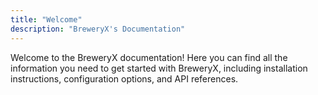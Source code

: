 ```yaml
---
title: "Welcome"
description: "BreweryX's Documentation"
---
```


Welcome to the BreweryX documentation! Here you can find all the information you need to get started with BreweryX,
including installation instructions, configuration options, and API references.
